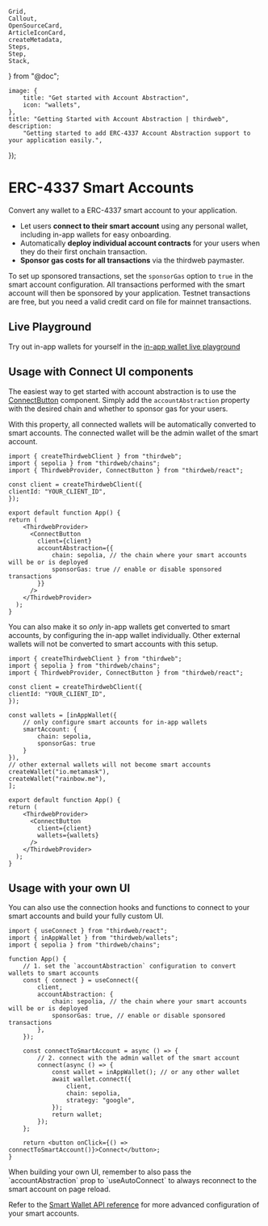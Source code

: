 	Grid,
	Callout,
	OpenSourceCard,
	ArticleIconCard,
	createMetadata,
	Steps,
	Step,
	Stack,
} from "@doc";

	image: {
		title: "Get started with Account Abstraction",
		icon: "wallets",
	},
	title: "Getting Started with Account Abstraction | thirdweb",
	description:
		"Getting started to add ERC-4337 Account Abstraction support to your application easily.",
});

# ERC-4337 Smart Accounts

Convert any wallet to a ERC-4337 smart account to your application.

- Let users **connect to their smart account** using any personal wallet, including in-app wallets for easy onboarding.
- Automatically **deploy individual account contracts** for your users when they do their first onchain transaction.
- **Sponsor gas costs for all transactions** via the thirdweb paymaster.


<Callout title="Sponsored transactions" variant="info">

To set up sponsored transactions, set the `sponsorGas` option to `true` in the smart account configuration.
All transactions performed with the smart account will then be sponsored by your application. Testnet transactions are free, but you need a valid credit card on file for mainnet transactions.

</Callout>

## Live Playground

Try out in-app wallets for yourself in the [in-app wallet live playground](https://playground.thirdweb.com/connect/account-abstraction/connect)

<Stack>

<ArticleIconCard
	title="Try the demo"
	icon={ExternalLink}
	href="https://playground.thirdweb.com/connect/account-abstraction/connect"
	description="See the SDK in action on the live playground"
/>

</Stack>

## Usage with Connect UI components

The easiest way to get started with account abstraction is to use the [ConnectButton](/references/typescript/v5/ConnectButton) component. Simply add the `accountAbstraction` property with the desired chain and whether to sponsor gas for your users.

With this property, all connected wallets will be automatically converted to smart accounts. The connected wallet will be the admin wallet of the smart account.

```tsx
import { createThirdwebClient } from "thirdweb";
import { sepolia } from "thirdweb/chains";
import { ThirdwebProvider, ConnectButton } from "thirdweb/react";

const client = createThirdwebClient({
clientId: "YOUR_CLIENT_ID",
});

export default function App() {
return (
    <ThirdwebProvider>
      <ConnectButton
	    client={client}
	    accountAbstraction={{
			chain: sepolia, // the chain where your smart accounts will be or is deployed
            sponsorGas: true // enable or disable sponsored transactions
        }}
	  />
    </ThirdwebProvider>
  );
}
```

You can also make it so *only* in-app wallets get converted to smart accounts, by configuring the in-app wallet individually. Other external wallets will not be converted to smart accounts with this setup.

```tsx
import { createThirdwebClient } from "thirdweb";
import { sepolia } from "thirdweb/chains";
import { ThirdwebProvider, ConnectButton } from "thirdweb/react";

const client = createThirdwebClient({
clientId: "YOUR_CLIENT_ID",
});

const wallets = [inAppWallet({
	// only configure smart accounts for in-app wallets
	smartAccount: {
		chain: sepolia,
        sponsorGas: true
	}
}), 
// other external wallets will not become smart accounts
createWallet("io.metamask"), 
createWallet("rainbow.me"),
];

export default function App() {
return (
    <ThirdwebProvider>
      <ConnectButton
	    client={client}
	    wallets={wallets}
	  />
    </ThirdwebProvider>
  );
}
```

## Usage with your own UI

You can also use the connection hooks and functions to connect to your smart accounts and build your fully custom UI.

```tsx
import { useConnect } from "thirdweb/react";
import { inAppWallet } from "thirdweb/wallets";
import { sepolia } from "thirdweb/chains";

function App() {
	// 1. set the `accountAbstraction` configuration to convert wallets to smart accounts
	const { connect } = useConnect({
		client,
		accountAbstraction: {
			chain: sepolia, // the chain where your smart accounts will be or is deployed
			sponsorGas: true, // enable or disable sponsored transactions
		},
	});

	const connectToSmartAccount = async () => {
		// 2. connect with the admin wallet of the smart account
		connect(async () => {
			const wallet = inAppWallet(); // or any other wallet
			await wallet.connect({
				client,
				chain: sepolia,
				strategy: "google",
			});
			return wallet;
		});
	};

	return <button onClick={() => connectToSmartAccount()}>Connect</button>;
}
```

<Callout title="Auto connection of smart accounts" variant="info">
When building your own UI, remember to also pass the `accountAbstraction` prop to `useAutoConnect` to always reconnect to the smart account on page reload. 
</Callout>

Refer to the [Smart Wallet API reference](/references/typescript/v5/smartWallet) for more advanced configuration of your smart accounts.

<Stack>

<ArticleIconCard
	title="Smart Wallet API reference"
	icon={TypeScriptIcon}
	href="/references/typescript/v5/smartWallet"
	description="More advanced configuration of your smart accounts"
/>

</Stack>
